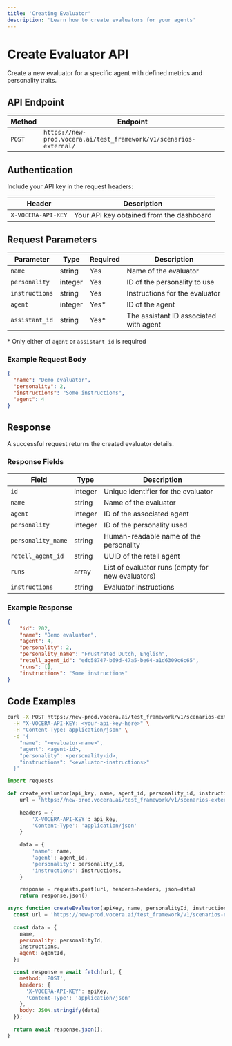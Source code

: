 ```yaml
---
title: 'Creating Evaluator'
description: 'Learn how to create evaluators for your agents'
---
```


# Create Evaluator API

Create a new evaluator for a specific agent with defined metrics and personality traits.

## API Endpoint

| Method | Endpoint |
|--------|----------|
| `POST` | `https://new-prod.vocera.ai/test_framework/v1/scenarios-external/` |

## Authentication

Include your API key in the request headers:

| Header | Description |
|--------|-------------|
| `X-VOCERA-API-KEY` | Your API key obtained from the dashboard |

## Request Parameters

| Parameter | Type | Required | Description |
|-----------|------|----------|-------------|
| `name` | string | Yes | Name of the evaluator |
| `personality` | integer | Yes | ID of the personality to use |
| `instructions` | string | Yes | Instructions for the evaluator |
| `agent` | integer | Yes* | ID of the agent |
| `assistant_id` | string | Yes* | The assistant ID associated with agent |

\* Only either of `agent` or `assistant_id` is required


### Example Request Body

```json
{
  "name": "Demo evaluator",
  "personality": 2,
  "instructions": "Some instructions",
  "agent": 4
}
```

## Response

A successful request returns the created evaluator details.

### Response Fields

| Field | Type | Description |
|-------|------|-------------|
| `id` | integer | Unique identifier for the evaluator |
| `name` | string | Name of the evaluator |
| `agent` | integer | ID of the associated agent |
| `personality` | integer | ID of the personality used |
| `personality_name` | string | Human-readable name of the personality |
| `retell_agent_id` | string | UUID of the retell agent |
| `runs` | array | List of evaluator runs (empty for new evaluators) |
| `instructions` | string | Evaluator instructions |

### Example Response

```json
{
    "id": 202,
    "name": "Demo evaluator",
    "agent": 4,
    "personality": 2,
    "personality_name": "Frustrated Dutch, English",
    "retell_agent_id": "edc58747-b69d-47a5-be64-a1d6309c6c65",
    "runs": [],
    "instructions": "Some instructions"
}
```

## Code Examples

<CodeGroup>

```bash Curl
curl -X POST https://new-prod.vocera.ai/test_framework/v1/scenarios-external/ \
  -H "X-VOCERA-API-KEY: <your-api-key-here>" \
  -H "Content-Type: application/json" \
  -d '{
    "name": "<evaluator-name>",
    "agent": <agent-id>,
    "personality": <personality-id>,
    "instructions": "<evaluator-instructions>"
  }'
```

```python Python
import requests

def create_evaluator(api_key, name, agent_id, personality_id, instructions):
    url = 'https://new-prod.vocera.ai/test_framework/v1/scenarios-external/'
    
    headers = {
        'X-VOCERA-API-KEY': api_key,
        'Content-Type': 'application/json'
    }
    
    data = {
        'name': name,
        'agent': agent_id,
        'personality': personality_id,
        'instructions': instructions,
    }

    response = requests.post(url, headers=headers, json=data)
    return response.json()
```

```javascript JavaScript
async function createEvaluator(apiKey, name, personalityId, instructions, agentId) {
  const url = 'https://new-prod.vocera.ai/test_framework/v1/scenarios-external/';
  
  const data = {
    name,
    personality: personalityId,
    instructions,
    agent: agentId,
  };

  const response = await fetch(url, {
    method: 'POST',
    headers: {
      'X-VOCERA-API-KEY': apiKey,
      'Content-Type': 'application/json'
    },
    body: JSON.stringify(data)
  });

  return await response.json();
}
```

</CodeGroup>
